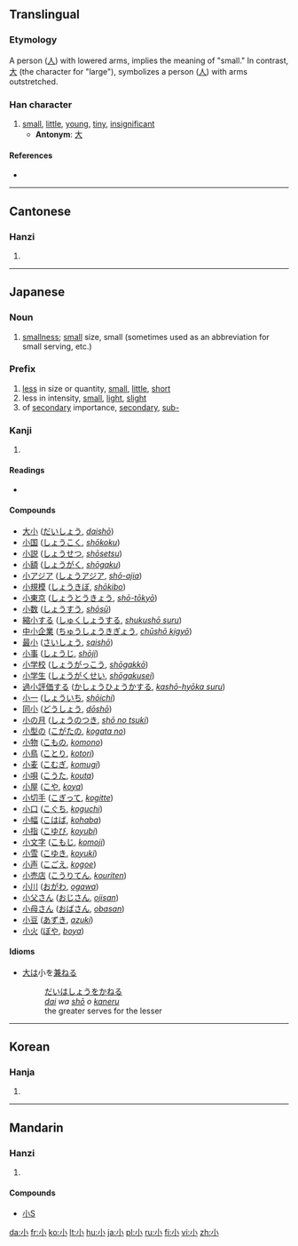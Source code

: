 ==Translingual==
{{Han stroke|[[Image:小-order.gif]]}}

===Etymology===
A person ([[人]]) with lowered arms, implies the meaning of "small." In contrast, [[大]] (the character for "large"), symbolizes a person ([[人]]) with arms outstretched.

===Han character===
{{Han char|rn=42|rad=小|as=00|sn=3|four=9000<sub>0</sub>|canj=弓金 (NC)}}

# [[small]], [[little]], [[young]], [[tiny]], [[insignificant]]
#* '''Antonym''': [[大]]

====References====
* {{Han ref|kx=0296.180|dkj=07473|dj=0587.080|hdz=10560.120|uh=5C0F|ud=23567|bh=A470|bd=42096}}

----

==Cantonese==

===Hanzi===
{{yue-hanzi|jyut=[[siu2]]|y=siu2}}

# {{defn|Cantonese}}

----

==Japanese==

===Noun===
{{ja-noun|k|hira=しょう|rom=shō}}

# [[smallness]]; [[small]] size, small (sometimes used as an abbreviation for small serving, etc.)

===Prefix===
{{ja-pos|k|prefix|hira=こ|rom=ko}}

# [[less]] in size or quantity, [[small]], [[little]], [[short]]
# less in intensity, [[small]], [[light]], [[slight]]
# of [[secondary]] importance, [[secondary]], [[sub-]]

===Kanji===
{{ja-kanji|grade=1|rs=小00}}

# {{defn|Japanese}}

====Readings====
* {{ja-readings|on=[[しょう]] (''shō'')|kun=[[ちいさい]] ([[小さい]], ''chiisai''), [[こ]] (''ko''), [[お]] (''o''), [[さ]] (''sa'')|nanori=[[いさら]] (''isara''), [[こう]] (''kō''), [[ささ]] (''sasa''), [[さざ]] (''saza''), [[しゃお]] (''shao''), [[ちいさ]] (''chiisa'')}}

====Compounds====
* [[大小]] ([[だいしょう]], ''[[daishō]]'')
* [[小国]] ([[しょうこく]], ''[[shōkoku]]'')
* [[小説]] ([[しょうせつ]], ''[[shōsetsu]]'')
* [[小額]] ([[しょうがく]], ''[[shōgaku]]'')
* [[小アジア]] ([[しょうアジア]], ''[[shō-ajia]]'')
* [[小規模]] ([[しょうきぼ]], ''[[shōkibo]]'')
* [[小東京]] ([[しょうとうきょう]], ''[[shō-tōkyō]]'')
* [[小数]] ([[しょうすう]], ''[[shōsū]]'')
* [[縮小する]] ([[しゅくしょうする]], ''[[shukushō suru]]'')
* [[中小企業]] ([[ちゅうしょうきぎょう]], ''[[chūshō kigyō]]'')
* [[最小]] ([[さいしょう]], ''[[saishō]]'')
* [[小事]] ([[しょうじ]], ''[[shōji]]'')
* [[小学校]] ([[しょうがっこう]], ''[[shōgakkō]]'')
* [[小学生]] ([[しょうがくせい]], ''[[shōgakusei]]'')
* [[過小評価する]] ([[かしょうひょうかする]], ''[[kashō-hyōka suru]]'')
* [[小一]] ([[しょういち]], ''[[shōichi]]'')
* [[同小]] ([[どうしょう]], ''[[dōshō]]'')
* [[小の月]] ([[しょうのつき]], ''[[shō no tsuki]]'')
* [[小型の]] ([[こがたの]], ''[[kogata no]]'')
* [[小物]] ([[こもの]], ''[[komono]]'')
* [[小鳥]] ([[ことり]], ''[[kotori]]'')
* [[小麦]] ([[こむぎ]], ''[[komugi]]'')
* [[小唄]] ([[こうた]], ''[[kouta]]'')
* [[小屋]] ([[こや]], ''[[koya]]'')
* [[小切手]] ([[こぎって]], ''[[kogitte]]'')
* [[小口]] ([[こぐち]], ''[[koguchi]]'')
* [[小幅]] ([[こはば]], ''[[kohaba]]'')
* [[小指]] ([[こゆび]], ''[[koyubi]]'')
* [[小文字]] ([[こもじ]], ''[[komoji]]'')
* [[小雪]] ([[こゆき]], ''[[koyuki]]'')
* [[小声]] ([[こごえ]], ''[[kogoe]]'')
* [[小売店]] ([[こうりてん]], ''[[kouriten]]'')
* [[小川]] ([[おがわ]], ''[[ogawa]]'')
* [[小父さん]] ([[おじさん]], ''[[ojisan]]'')
* [[小母さん]] ([[おばさん]], ''[[obasan]]'')
* [[小豆]] ([[あずき]], ''[[azuki]]'')
* [[小火]] ([[ぼや]], ''[[boya]]'')

====Idioms====
* [[大]]は小を[[兼ねる]]
*: [[だい]]は[[しょう]]を[[かねる]]
*: ''[[dai]] wa [[shō]] o [[kaneru]]''
*: the greater serves for the lesser

----

==Korean==

===Hanja===
{{ko-hanja|hangeul=소|rv=so|mr=so|y=so|eumhun=작다|ehrv=jakda|ehmr=chakta|ehy=cakta}}

# {{defn|Korean}}

----

==Mandarin==

===Hanzi===
{{cmn-hanzi|pin=[[xiǎo]] ([[xiao3]]), [[shào]] ([[shao4]])|wg=shao<sup>4</sup>, hsiao<sup>3</sup>}}

# {{defn|Mandarin}}

====Compounds====
{{top2}}
* [[小S]]
{{mid2}}
{{bottom}}

[[da:小]]
[[fr:小]]
[[ko:小]]
[[lt:小]]
[[hu:小]]
[[ja:小]]
[[pl:小]]
[[ru:小]]
[[fi:小]]
[[vi:小]]
[[zh:小]]